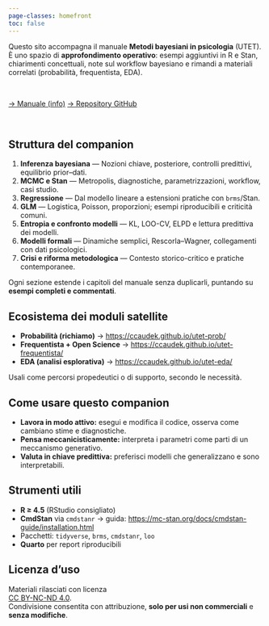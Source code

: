 ```yaml
---
page-classes: homefront
toc: false
---
```


Questo sito accompagna il manuale **Metodi bayesiani in psicologia** (UTET).  
È uno spazio di **approfondimento operativo**: esempi aggiuntivi in R e Stan, chiarimenti concettuali, note sul workflow bayesiano e rimandi a materiali correlati (probabilità, frequentista, EDA).

\
<div class="cta-row">
[→ Manuale (info)](https://ccaudek.github.io/utet-companion/){.cta}
[→ Repository GitHub](https://github.com/ccaudek/utet-companion){.cta}
</div>
\

## Struttura del companion {.unnumbered .unlisted}

1. **Inferenza bayesiana** — Nozioni chiave, posteriore, controlli predittivi, equilibrio prior–dati.  
2. **MCMC e Stan** — Metropolis, diagnostiche, parametrizzazioni, workflow, casi studio.  
3. **Regressione** — Dal modello lineare a estensioni pratiche con `brms`/Stan.  
4. **GLM** — Logistica, Poisson, proporzioni; esempi riproducibili e criticità comuni.  
5. **Entropia e confronto modelli** — KL, LOO-CV, ELPD e lettura predittiva dei modelli.  
6. **Modelli formali** — Dinamiche semplici, Rescorla–Wagner, collegamenti con dati psicologici.  
7. **Crisi e riforma metodologica** — Contesto storico-critico e pratiche contemporanee.

Ogni sezione estende i capitoli del manuale senza duplicarli, puntando su **esempi completi e commentati**.

## Ecosistema dei moduli satellite {.unnumbered .unlisted}

- **Probabilità (richiamo)** → <https://ccaudek.github.io/utet-prob/>  
- **Frequentista + Open Science** → <https://ccaudek.github.io/utet-frequentista/>  
- **EDA (analisi esplorativa)** → <https://ccaudek.github.io/utet-eda/>

Usali come percorsi propedeutici o di supporto, secondo le necessità.

## Come usare questo companion {.unnumbered .unlisted}

- **Lavora in modo attivo:** esegui e modifica il codice, osserva come cambiano stime e diagnostiche.  
- **Pensa meccanicisticamente:** interpreta i parametri come parti di un meccanismo generativo.  
- **Valuta in chiave predittiva:** preferisci modelli che generalizzano e sono interpretabili.

## Strumenti utili {.unnumbered .unlisted}

- **R ≥ 4.5** (RStudio consigliato)  
- **CmdStan** via `cmdstanr` → guida: <https://mc-stan.org/docs/cmdstan-guide/installation.html>  
- Pacchetti: `tidyverse`, `brms`, `cmdstanr`, `loo`  
- **Quarto** per report riproducibili

## Licenza d’uso {.unnumbered .unlisted}

Materiali rilasciati con licenza  
[CC BY-NC-ND 4.0](https://creativecommons.org/licenses/by-nc-nd/4.0/deed.it).  
Condivisione consentita con attribuzione, **solo per usi non commerciali** e **senza modifiche**.
